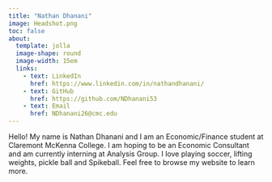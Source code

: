 ```yaml
---
title: "Nathan Dhanani"
image: Headshot.png
toc: false
about: 
  template: jolla
  image-shape: round
  image-width: 15em
  links: 
    - text: LinkedIn
      href: https://www.linkedin.com/in/nathandhanani/
    - text: GitHub
      href: https://github.com/NDhanani53
    - text: Email
      href: NDhanani26@cmc.edu
---
```


Hello! My name is Nathan Dhanani and I am an Economic/Finance student at Claremont McKenna College. I am hoping to be an Economic Consultant and am currently interning at Analysis Group. I love playing soccer, lifting weights, pickle ball and Spikeball. Feel free to browse my website to learn more.
